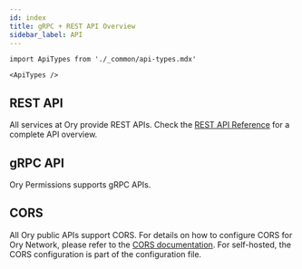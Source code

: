 ```yaml
---
id: index
title: gRPC + REST API Overview
sidebar_label: API
---
```


```mdx-code-block
import ApiTypes from './_common/api-types.mdx'

<ApiTypes />
```

## REST API

All services at Ory provide REST APIs. Check the [REST API Reference](../reference/api.mdx) for a complete API overview.

## gRPC API

Ory Permissions supports gRPC APIs.

## CORS

All Ory public APIs support CORS. For details on how to configure CORS for Ory Network, please refer to the
[CORS documentation](../guides/cors.mdx). For self-hosted, the CORS configuration is part of the configuration file.
